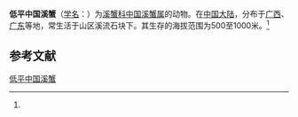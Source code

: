 {{Speciesbox
| name = 低平中国溪蟹
| status = 
| status_system = 
| image = 
| genus = Chinapotamon
| species = depressum
| authority = (Dai et al., 1980)<ref name='id12083'>{{cite web| url =http://www.bioinfo.cn/db05/BjdwSpecies.php?action=view&id=12083| title =低平中国溪蟹| work =《中国动物物种编目数据库》| publisher =中国科学院微生物研究所| author =中国科学院动物研究所| accessdate =2009-04-28| deadurl =yes| archiveurl =https://web.archive.org/web/20160305001207/http://www.bioinfo.cn/db05/BjdwSpecies.php?action=view&id=12083| archivedate =2016-03-05}}</ref>
}}

'''低平中国溪蟹'''（[[学名|学名]]：{{lang|la|''Chinapotamon depressum''}}）为[[溪蟹科|溪蟹科]][[中国溪蟹属|中国溪蟹属]]的动物。在[[中国大陆|中国大陆]]，分布于[[广西|广西]]、[[广东|广东]]等地，常生活于山区溪流石块下。其生存的海拔范围为500至1000米。<ref name='id12083'/>

== 参考文献 ==
{{reflist}}

{{Wikispecies|Chinapotamon depressum}}
{{Taxonbar|from=Q13463236}}

[[Category:中国溪蟹属|低平中国溪蟹]]


{{螃蟹小作品}}